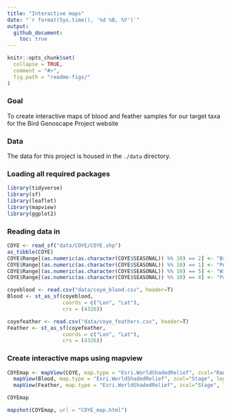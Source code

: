 ---
title: "Interactive maps"
date: "`r format(Sys.time(), '%d %B, %Y')`"
output: 
  github_document:
    toc: true
---

<!-- README.md is generated from README.Rmd. Please edit that file -->

```{r, echo = FALSE}
knitr::opts_chunk$set(
  collapse = TRUE,
  comment = "#>",
  fig.path = "readme-figs/"
)
```

### Goal

To create interactive maps of blood and feather samples for our target taxa for the Bird Genoscape Project website

### Data

The data for this project is housed in the `./data` directory. 

### Loading all required packages

```{r read-one-snppit}
library(tidyverse)
library(sf)
library(leaflet)
library(mapview)
library(ggplot2)
```

### Reading data in

```{r read-all-snppit}
COYE <- read_sf("data/COYE/COYE.shp")
as_tibble(COYE)
COYE$Range[(as.numeric(as.character(COYE$SEASONAL)) %% 10) == 2] <- "Breeding Resident"
COYE$Range[(as.numeric(as.character(COYE$SEASONAL)) %% 10) == 1] <- "Permanent Resident"
COYE$Range[(as.numeric(as.character(COYE$SEASONAL)) %% 10) == 5] <- "Wintering Resident"
COYE$Range[(as.numeric(as.character(COYE$SEASONAL)) %% 10) == 4] <- "Passage Migrant"

coyeblood <- read.csv("data/coye_blood.csv", header=T)
Blood <- st_as_sf(coyeblood, 
                  coords = c("Lon", "Lat"),
                  crs = (4326))

coyefeather <- read.csv("data/coye_feathers.csv", header=T)
Feather <- st_as_sf(coyefeather, 
                  coords = c("Lon", "Lat"),
                  crs = (4326))
```

### Create interactive maps using mapview

```{r meta-probs}
COYEmap <- mapView(COYE, map.type = "Esri.WorldShadedRelief", zcol="Range", legend=T, alpha.regions = 1)+
  mapView(Blood, map.type = "Esri.WorldShadedRelief", zcol="Stage", legend=T)+
  mapView(Feather, map.type = "Esri.WorldShadedRelief", zcol="Stage", legend=T)

COYEmap 

mapshot(COYEmap, url = "COYE_map.html")
```